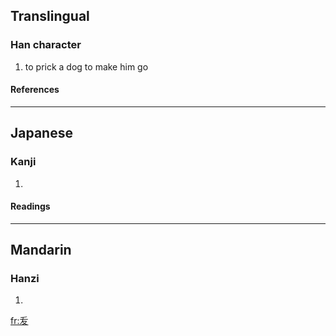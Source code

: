==Translingual==
===Han character===
{{Han char|rad=又|as=03|sn=5|four=|canj=竹大水 (HKE), X竹大水 (XHKE)}}
# to prick a dog to make him go
====References====
{{Han ref|kx=0165.250|dkj=03132|dj=0376.060|hdz=10393.150|uh=53D0|ud=21456}}
----
==Japanese==
===Kanji===
{{ja-kanji|grade=|rs=又03}}
# {{defn|Japanese}} 
====Readings====
{{ja-readings|on=[[はつ]] (hatsu)|kun=}}
----
==Mandarin==
===Hanzi===
{{cmn-hanzi|pin=[[bá]] (ba2)|wg=pa<sup>2</sup>}}
# {{defn|Mandarin}}

[[fr:叐]]